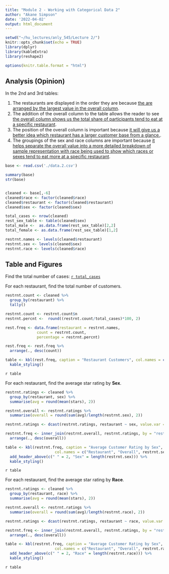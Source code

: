 ```yaml
---
title: "Module 2 - Working with Categorical Data 2"
author: "Akane Simpson"
date: '2022-04-02'
output: html_document
---
```


```r
setwd("~/hu_lectures/anly_545/Lecture 2/")
knitr::opts_chunk$set(echo = TRUE)
library(dplyr)
library(kableExtra)
library(reshape2)

options(knitr.table.format = "html")
```

## Analysis (Opinion)

In the 2nd and 3rd tables:

1. The restaurants are displayed in the order they are because <u>the are arranged by the largest value in the overall column</u>.
2. The addition of the overall column to the table allows the reader to see <u>the overall column shows us the total share of participants tend to eat at a specific restaurant</u>.
3. The position of the overall column is important because <u>it will give us a better idea which restaurant has a larger customer base from a glance.</u>.
4. The groupings of the sex and race columns are important because <u>it helps separate the overall value into a more detailed breakdown of sample representation with race being used to show which races or sexes tend to eat more at a specific restaurant</u>.


```r
base <- read.csv('./data.2.csv')

summary(base)
str(base)


cleaned <- base[,-6]
cleaned$race <- factor(cleaned$race)
cleaned$restaurant <- factor(cleaned$restaurant)
cleaned$sex <- factor(cleaned$sex)

total_cases <- nrow(cleaned)
rest_sex_table <- table(cleaned$sex)
total_male <-  as.data.frame(rest_sex_table)[2,2]
total_female <- as.data.frame(rest_sex_table)[1,2]

restrnt.names <- levels(cleaned$restaurant)
restrnt.sex <- levels(cleaned$sex)
restrnt.race <- levels(cleaned$race)
```

## Table and Figures
Find the total number of cases: <u>`r total_cases`</u>

For each restaurant, find the total number of customers.

```r

restrnt.count <- cleaned %>% 
  group_by(restaurant) %>% 
  tally()

restrnt.count <- restrnt.count$n
restrnt.percnt <-  round((restrnt.count/total_cases)*100, 2)

rest.freq <- data.frame(restaurant = restrnt.names,
              count = restrnt.count,
              percentage = restrnt.percnt)

rest.freq <- rest.freq %>% 
  arrange(., desc(count))

table <- kbl(rest.freq, caption = "Restaurant Customers", col.names = c("Restaurant", "Count", "Percentage")) %>% 
  kable_styling()
```

`r table`

For each restaurant, find the average star rating by __Sex__.

```r
restrnt.ratings <- cleaned %>% 
  group_by(restaurant, sex) %>% 
  summarise(avg = round(mean(stars), 2)) 

restrnt.overall <- restrnt.ratings %>% 
  summarise(overall = round(sum(avg)/length(restrnt.sex), 2)) 

restrnt.ratings <- dcast(restrnt.ratings, restaurant ~ sex, value.var = "avg")

restrnt.freq <- inner_join(restrnt.overall, restrnt.ratings, by = "restaurant") %>% 
  arrange(., desc(overall))

table <- kbl(restrnt.freq, caption = "Average Customer Rating by Sex", 
                      col.names = c("Restaurant", "Overall", restrnt.sex)) %>% 
  add_header_above(c(" " = 2, "Sex" = length(restrnt.sex))) %>% 
  kable_styling()
```

`r table`

For each restaurant, find the average star rating by __Race__.

```r
restrnt.ratings <- cleaned %>% 
  group_by(restaurant, race) %>% 
  summarise(avg = round(mean(stars), 2)) 

restrnt.overall <- restrnt.ratings %>% 
  summarise(overall = round(sum(avg)/length(restrnt.race), 2))

restrnt.ratings <- dcast(restrnt.ratings, restaurant ~ race, value.var = "avg")

restrnt.freq <- inner_join(restrnt.overall, restrnt.ratings, by = "restaurant") %>% 
  arrange(., desc(overall))

table <- kbl(restrnt.freq, caption = "Average Customer Rating by Sex", 
                      col.names = c("Restaurant", "Overall", restrnt.race)) %>% 
  add_header_above(c(" " = 2, "Race" = length(restrnt.race))) %>% 
  kable_styling()
```

`r table`

